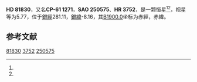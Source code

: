 {{Starbox begin
| name = HD 81830
}}
{{Starbox observe
| epoch = [[J2000.0|J2000.0]]
| constell = {{星座名待查}}<ref name=SIMBAD>{{cite web
 | url=http://simbad.u-strasbg.fr/simbad/sim-id?Ident=HR+3752
 | title =Pulsating variable Star
 | publisher=Centre de Données astronomiques de Strasbourg
 | work=SIMBAD
 | accessdate=2012-07-13}}</ref><ref name=DATA>{{cite web
 | url=http://vizier.u-strasbg.fr/viz-bin/VizieR-5?-out.add=.&-source=5050&-corr=PK=HR&-out.max=9999&HR=3752
 | title=VizieR Detailed Page
 | accessdate=2012-07-13
 | archive-date=2016-03-04
 | archive-url=https://web.archive.org/web/20160304222107/http://vizier.u-strasbg.fr/viz-bin/VizieR-5?-out.add=.&-source=5050&-corr=PK=HR&-out.max=9999&HR=3752
 | dead-url=no
 }}</ref>
| 星官 = 
| ra = {{RA|9|25|27.1}}<ref name=SIMBAD /><ref name=DATA />
| dec = {{DEC|-61|57|1}}<ref name=SIMBAD /><ref name=DATA />
| appmag_v = 5.77<ref name=SIMBAD /><ref name=DATA />
}}
{{Starbox character
| class = A4V<ref name=SIMBAD /><ref name=DATA />
| b-v = 0.15<ref name=SIMBAD /><ref name=DATA />
| u-b = 0.13<ref name=SIMBAD /><ref name=DATA />
| r-i = <ref name=SIMBAD /><ref name=DATA />
| variable = 
}}
{{Starbox astrometry
| radial_v = 0.13
| prop_mo_ra = 12
| parallax = 
| p_error = 
}}
{{Starbox catalog
| names =CP-61 1271，[[SAO星表|SAO]] 250575，[[HD星表|HD]] 81830，[[HR星表|HR]] 3752}}
{{Starbox reference |Simbad=HR+3752}}
{{Starbox end}}

'''HD 81830'''，又名'''CP-61 1271'''，'''SAO 250575'''、'''HR 3752'''，是一颗恒星<ref name=SIMBAD /><ref name=DATA />，视星等为5.77，位于[[銀道座標系|銀經]]281.11，[[銀道座標系|銀緯]]-8.16，其[[B1900.0|B1900.0]]坐标为赤經{{RA|9|22|57.8}}，赤緯{{DEC|-61|-8.16|8}}。

== 参考文献 ==
{{reflist}}

{{star-stub}}

[[Category:HD和HDE天體|81830]]
[[Category:HR天體|3752]]
[[Category:SAO天體|250575]]